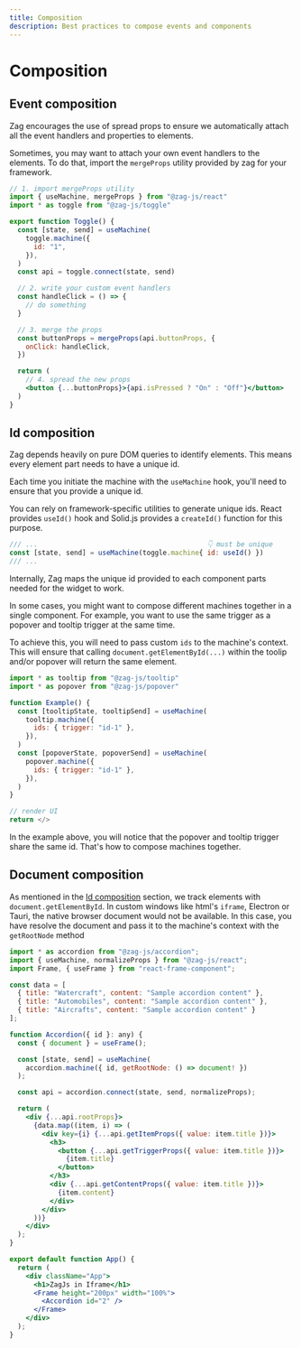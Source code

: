 ```yaml
---
title: Composition
description: Best practices to compose events and components
---
```


# Composition

## Event composition

Zag encourages the use of spread props to ensure we automatically attach all the
event handlers and properties to elements.

Sometimes, you may want to attach your own event handlers to the elements. To do
that, import the `mergeProps` utility provided by zag for your framework.

```jsx
// 1. import mergeProps utility
import { useMachine, mergeProps } from "@zag-js/react"
import * as toggle from "@zag-js/toggle"

export function Toggle() {
  const [state, send] = useMachine(
    toggle.machine({
      id: "1",
    }),
  )
  const api = toggle.connect(state, send)

  // 2. write your custom event handlers
  const handleClick = () => {
    // do something
  }

  // 3. merge the props
  const buttonProps = mergeProps(api.buttonProps, {
    onClick: handleClick,
  })

  return (
    // 4. spread the new props
    <button {...buttonProps}>{api.isPressed ? "On" : "Off"}</button>
  )
}
```

## Id composition

Zag depends heavily on pure DOM queries to identify elements. This means every
element part needs to have a unique id.

Each time you initiate the machine with the `useMachine` hook, you'll need to
ensure that you provide a unique id.

You can rely on framework-specific utilities to generate unique ids. React
provides `useId()` hook and Solid.js provides a `createId()` function for this
purpose.

```js
/// ...                                          👇 must be unique
const [state, send] = useMachine(toggle.machine{ id: useId() })
/// ...
```

Internally, Zag maps the unique id provided to each component parts needed for
the widget to work.

In some cases, you might want to compose different machines together in a single
component. For example, you want to use the same trigger as a popover and
tooltip trigger at the same time.

To achieve this, you will need to pass custom `ids` to the machine's context.
This will ensure that calling `document.getElementById(...)` within the toolip
and/or popover will return the same element.

```js {7,12}
import * as tooltip from "@zag-js/tooltip"
import * as popover from "@zag-js/popover"

function Example() {
  const [tooltipState, tooltipSend] = useMachine(
    tooltip.machine({
      ids: { trigger: "id-1" },
    }),
  )
  const [popoverState, popoverSend] = useMachine(
    popover.machine({
      ids: { trigger: "id-1" },
    }),
  )
}

// render UI
return </>
```

In the example above, you will notice that the popover and tooltip trigger share
the same id. That's how to compose machines together.

## Document composition

As mentioned in the [Id composition](#id-composition) section, we track elements
with `document.getElementById`. In custom windows like html's `iframe`, Electron
or Tauri, the native browser document would not be available. In this case, you
have resolve the document and pass it to the machine's context with the
`getRootNode` method

```jsx {12,15,42}
import * as accordion from "@zag-js/accordion";
import { useMachine, normalizeProps } from "@zag-js/react";
import Frame, { useFrame } from "react-frame-component";

const data = [
  { title: "Watercraft", content: "Sample accordion content" },
  { title: "Automobiles", content: "Sample accordion content" },
  { title: "Aircrafts", content: "Sample accordion content" }
];

function Accordion({ id }: any) {
  const { document } = useFrame();

  const [state, send] = useMachine(
    accordion.machine({ id, getRootNode: () => document! })
  );

  const api = accordion.connect(state, send, normalizeProps);

  return (
    <div {...api.rootProps}>
      {data.map((item, i) => (
        <div key={i} {...api.getItemProps({ value: item.title })}>
          <h3>
            <button {...api.getTriggerProps({ value: item.title })}>
              {item.title}
            </button>
          </h3>
          <div {...api.getContentProps({ value: item.title })}>
            {item.content}
          </div>
        </div>
      ))}
    </div>
  );
}

export default function App() {
  return (
    <div className="App">
      <h1>ZagJs in Iframe</h1>
      <Frame height="200px" width="100%">
        <Accordion id="2" />
      </Frame>
    </div>
  );
}
```
